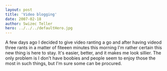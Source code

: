 ```yaml
---
layout: post
title: 'Video blogging'
date: 2007-02-18
author: Swizec Teller
hero: ../../../defaultHero.jpg
---
```

A few days ago I decided to give video ranting a go and after having videod three rants in a matter of fiteeen minutes this morning I'm rather certain this new thing is here to stay. It's easier, better, and it makes me look sillier. The only problem is I don't have boobies and people seem to enjoy those the most in such things, but I'm sure some can be procured.